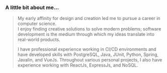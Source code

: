 ### A little bit about me...

> My early affinity for design and creation led me to pursue a career in computer science.  
> I enjoy finding creative solutions to solve modern problems; software development is the medium through which my ideas translate into real-world products.
>
> I have professional experience working in CI/CD environments and have developed skills with PostgreSQL, Java, JUnit, Python, Spring, Javalin, and VueJs. Throughout various personal projects, I also have experience working with ReactJs, ExpressJs, and NoSQL.
